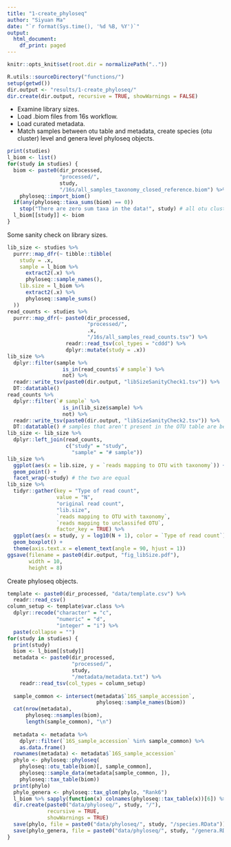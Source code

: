 ```yaml
---
title: "1-create_phyloseq"
author: "Siyuan Ma"
date: "`r format(Sys.time(), '%d %B, %Y')`"
output:
  html_document:
    df_print: paged
---
```

```r
knitr::opts_knit$set(root.dir = normalizePath(".."))
```
```r
R.utils::sourceDirectory("functions/")
setup(getwd())
dir.output <- "results/1-create_phyloseq/"
dir.create(dir.output, recursive = TRUE, showWarnings = FALSE)
```
- Examine library sizes.
- Load .biom files from 16s workflow.
- Load curated metadata.
- Match samples between otu table and metadata, create species (otu cluster) level and genera level phyloseq objects.
```r
print(studies)
l_biom <- list()
for(study in studies) {
  biom <- paste0(dir_processed, 
                 "processed/", 
                 study, 
                 "/16s/all_samples_taxonomy_closed_reference.biom") %>% 
    phyloseq::import_biom()
  if(any(phyloseq::taxa_sums(biom) == 0)) 
    stop("There are zero sum taxa in the data!", study) # all otu clusters should have at least some presence in the data, based on the pipeline
  l_biom[[study]] <- biom
}
```
Some sanity check on library sizes.
```r
lib_size <- studies %>% 
  purrr::map_dfr(~ tibble::tibble(
    study = .x,
    sample = l_biom %>% 
      extract2(.x) %>% 
      phyloseq::sample_names(),
    lib.size = l_biom %>% 
      extract2(.x) %>% 
      phyloseq::sample_sums()
  ))  
read_counts <- studies %>% 
  purrr::map_dfr(~ paste0(dir_processed, 
                          "processed/", 
                          .x, 
                          "/16s/all_samples_read_counts.tsv") %>% 
                   readr::read_tsv(col_types = "cddd") %>% 
                   dplyr::mutate(study = .x)) 
lib_size %>% 
  dplyr::filter(sample %>% 
                  is_in(read_counts$`# sample`) %>% 
                  not) %>% 
  readr::write_tsv(paste0(dir.output, "libSizeSanityCheck1.tsv")) %>% 
  DT::datatable()
read_counts %>%
  dplyr::filter(`# sample` %>% 
                  is_in(lib_size$sample) %>% 
                  not) %>% 
  readr::write_tsv(paste0(dir.output, "libSizeSanityCheck2.tsv")) %>% 
  DT::datatable() # samples that aren't present in the OTU table are because of low read counts
lib_size <- lib_size %>% 
  dplyr::left_join(read_counts,
                   c("study" = "study",
                     "sample" = "# sample"))
lib_size %>% 
  ggplot(aes(x = lib.size, y = `reads mapping to OTU with taxonomy`)) +
  geom_point() +
  facet_wrap(~study) # the two are equal
lib_size %>% 
  tidyr::gather(key = "Type of read count",
                value = "N",
                "original read count",
                "lib.size",
                `reads mapping to OTU with taxonomy`,
                `reads mapping to unclassifed OTU`,
                factor_key = TRUE) %>% 
  ggplot(aes(x = study, y = log10(N + 1), color = `Type of read count`)) +
  geom_boxplot() +
  theme(axis.text.x = element_text(angle = 90, hjust = 1))
ggsave(filename = paste0(dir.output, "fig_libSize.pdf"),
       width = 10,
       height = 8)
```
Create phyloseq objects.
```r
template <- paste0(dir_processed, "data/template.csv") %>% 
  readr::read_csv()
column_setup <- template$var.class %>% 
  dplyr::recode("character" = "c",
                "numeric" = "d",
                "integer" = "i") %>% 
  paste(collapse = "")
for(study in studies) {
  print(study)
  biom <- l_biom[[study]]
  metadata <- paste0(dir_processed,
                     "processed/",
                     study,
                     "/metadata/metadata.txt") %>%
    readr::read_tsv(col_types = column_setup)
  
  sample_common <- intersect(metadata$`16S_sample_accession`,
                             phyloseq::sample_names(biom))
  cat(nrow(metadata),
      phyloseq::nsamples(biom),
      length(sample_common), "\n")
  
  metadata <- metadata %>% 
    dplyr::filter(`16S_sample_accession` %in% sample_common) %>%
    as.data.frame()
  rownames(metadata) <- metadata$`16S_sample_accession`
  phylo <- phyloseq::phyloseq(
    phyloseq::otu_table(biom)[, sample_common],
    phyloseq::sample_data(metadata[sample_common, ]),
    phyloseq::tax_table(biom))
  print(phylo)
  phylo_genera <- phyloseq::tax_glom(phylo, "Rank6")
  l_biom %>% sapply(function(x) colnames(phyloseq::tax_table(x))[6]) %>% unique
  dir.create(paste0("data/phyloseq/", study, "/"), 
             recursive = TRUE, 
             showWarnings = TRUE)
  save(phylo, file = paste0("data/phyloseq/", study, "/species.RData"))
  save(phylo_genera, file = paste0("data/phyloseq/", study, "/genera.RData"))
}
```